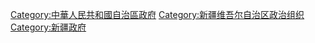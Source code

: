 [[Category:中華人民共和國自治區政府|Category:中華人民共和國自治區政府]]
[[Category:新疆维吾尔自治区政治组织|Category:新疆维吾尔自治区政治组织]]
[[Category:新疆政府|Category:新疆政府]]